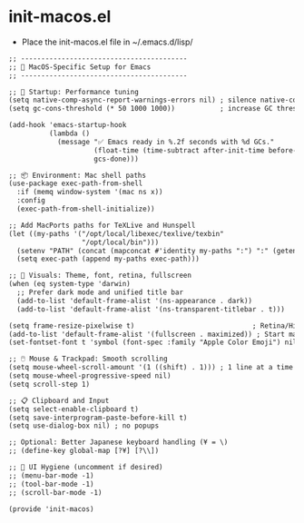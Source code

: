 # init-macos.el

-   Place the init-macos.el file in \~/.emacs.d/lisp/

``` default
;; -----------------------------------------
;; 🍎 MacOS-Specific Setup for Emacs
;; -----------------------------------------

;; 🧠 Startup: Performance tuning
(setq native-comp-async-report-warnings-errors nil) ; silence native-comp warnings
(setq gc-cons-threshold (* 50 1000 1000))           ; increase GC threshold for faster startup

(add-hook 'emacs-startup-hook
          (lambda ()
            (message "✅ Emacs ready in %.2f seconds with %d GCs."
                     (float-time (time-subtract after-init-time before-init-time))
                     gcs-done)))

;; 📦 Environment: Mac shell paths
(use-package exec-path-from-shell
  :if (memq window-system '(mac ns x))
  :config
  (exec-path-from-shell-initialize))

;; Add MacPorts paths for TeXLive and Hunspell
(let ((my-paths '("/opt/local/libexec/texlive/texbin"
                  "/opt/local/bin")))
  (setenv "PATH" (concat (mapconcat #'identity my-paths ":") ":" (getenv "PATH")))
  (setq exec-path (append my-paths exec-path)))

;; 🎨 Visuals: Theme, font, retina, fullscreen
(when (eq system-type 'darwin)
  ;; Prefer dark mode and unified title bar
  (add-to-list 'default-frame-alist '(ns-appearance . dark))
  (add-to-list 'default-frame-alist '(ns-transparent-titlebar . t)))

(setq frame-resize-pixelwise t)                             ; Retina/HiDPI fix
(add-to-list 'default-frame-alist '(fullscreen . maximized)) ; Start maximized
(set-fontset-font t 'symbol (font-spec :family "Apple Color Emoji") nil 'prepend)

;; 🖱️ Mouse & Trackpad: Smooth scrolling
(setq mouse-wheel-scroll-amount '(1 ((shift) . 1))) ; 1 line at a time
(setq mouse-wheel-progressive-speed nil)
(setq scroll-step 1)

;; 📋 Clipboard and Input
(setq select-enable-clipboard t)
(setq save-interprogram-paste-before-kill t)
(setq use-dialog-box nil) ; no popups

;; Optional: Better Japanese keyboard handling (¥ = \)
;; (define-key global-map [?¥] [?\\])

;; 🧼 UI Hygiene (uncomment if desired)
;; (menu-bar-mode -1)
;; (tool-bar-mode -1)
;; (scroll-bar-mode -1)

(provide 'init-macos)
```
